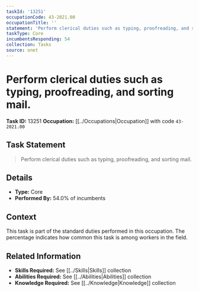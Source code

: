 ```yaml
---
taskId: '13251'
occupationCode: 43-2021.00
occupationTitle: ''
statement: 'Perform clerical duties such as typing, proofreading, and sorting mail.'
taskType: Core
incumbentsResponding: 54
collection: Tasks
source: onet
---
```

# Perform clerical duties such as typing, proofreading, and sorting mail.

**Task ID:** 13251
**Occupation:** [[../Occupations|Occupation]] with code `43-2021.00`

## Task Statement

> Perform clerical duties such as typing, proofreading, and sorting mail.

## Details

- **Type:** Core
- **Performed By:** 54.0% of incumbents

## Context

This task is part of the standard duties performed in this occupation. The percentage indicates how common this task is among workers in the field.

## Related Information

- **Skills Required:** See [[../Skills|Skills]] collection
- **Abilities Required:** See [[../Abilities|Abilities]] collection
- **Knowledge Required:** See [[../Knowledge|Knowledge]] collection

